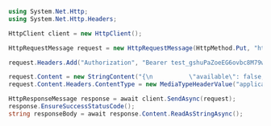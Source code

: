 ```csharp
using System.Net.Http;
using System.Net.Http.Headers;

HttpClient client = new HttpClient();

HttpRequestMessage request = new HttpRequestMessage(HttpMethod.Put, "https://api.callbell.eu/v1/users/414a6d692bd645ed803f2e7ce360d4c8/status");

request.Headers.Add("Authorization", "Bearer test_gshuPaZoeEG6ovbc8M79w0QyM");

request.Content = new StringContent("{\n          \"available\": false,\n          \"custom_status_uuid\": \"0d6041a2-8b88-49ec-a99b-a88a078a16c1\"\n    }");
request.Content.Headers.ContentType = new MediaTypeHeaderValue("application/json");

HttpResponseMessage response = await client.SendAsync(request);
response.EnsureSuccessStatusCode();
string responseBody = await response.Content.ReadAsStringAsync();

```